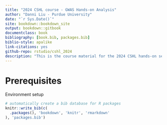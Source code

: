 ```yaml
--- 
title: "2024 CSHL course - GWAS Hands-on Analysis"
author: "Danni Liu - Purdue University"
date: "`r Sys.Date()`"
site: bookdown::bookdown_site
output: bookdown::gitbook
documentclass: book
bibliography: [book.bib, packages.bib]
biblio-style: apalike
link-citations: yes
github-repo: rstudio/cshl_2024
description: "This is the course material for the 2024 CSHL hands-on session in GWAS."
---
```


# Prerequisites

Environment setup


```r
# automatically create a bib database for R packages
knitr::write_bib(c(
  .packages(), 'bookdown', 'knitr', 'rmarkdown'
), 'packages.bib')
```
